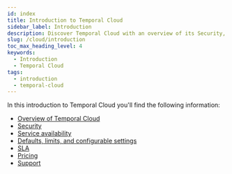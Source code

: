 ```yaml
---
id: index
title: Introduction to Temporal Cloud
sidebar_label: Introduction
description: Discover Temporal Cloud with an overview of its Security, Service Availability, Defaults, Limits, Configurable Settings, SLA, Pricing, and Support. Learn more today!
slug: /cloud/introduction
toc_max_heading_level: 4
keywords:
  - Introduction
  - Temporal Cloud
tags:
  - introduction
  - temporal-cloud
---
```


In this introduction to Temporal Cloud you'll find the following information:

- [Overview of Temporal Cloud](/cloud/overview)
- [Security](/cloud/security)
- [Service availability](/cloud/service-availability)
- [Defaults, limits, and configurable settings](/cloud/limits)
- [SLA](/cloud/sla)
- [Pricing](/cloud/pricing)
- [Support](/cloud/support)

